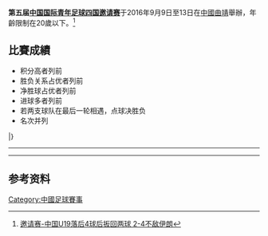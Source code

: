 '''第五届[[中国国际青年足球四国邀请赛|中国国际青年足球四国邀请赛]]'''于2016年9月9日至13日在[[中國|中國]][[曲靖|曲靖]]舉辦，年齡限制在20歲以下。<ref>[http://sports.sina.com.cn/china/gqgs/2016-09-09/doc-ifxvukhx4740241.shtml 邀请赛-中国U19落后4球后扳回两球 2-4不敌伊朗]</ref>

==比賽成績==
*积分高者列前
*胜负关系占优者列前
*净胜球占优者列前
*进球多者列前
*若两支球队在最后一轮相遇，点球决胜负
*名次并列

{{Fb cl2 header navbar}}
{{Fb cl2 team|t={{fbu|20|MEX}} |w=3 |d=0 |l=0 |gf=11 |ga=1 |bc=gold|border=}}
{{Fb cl2 team|t={{fbu|20|IRN}} |w=2 |d=0 |l=1 |gf=9 |ga=5 |bc=silver|border=}}
{{Fb cl2 team|t={{fbu|20|CHN}} |w=1 |d=0 |l=2 |gf=6 |ga=7 |bc=#cc9966|border=}}
{{Fb cl2 team|t={{fbu|20|KAZ}} |w=0 |d=0 |l=3 |gf=1 |ga=14 |bc=|border=}}
|}


{{Football box
|date         = {{Start date|2016|9|9||df=y}}
|time         = 16:00 ([[UTC+8|UTC+8]])
|team1        = {{fbu-rt|20|MEX}}
|team2        = {{fbu|20|KAZ}}
|score        = 6 – 0
|goals1       = 
|goals2       = 
|stadium      = [[曲靖|曲靖]]，[[曲靖市文化体育公园体育场|曲靖市文化体育公园体育场]]
|attendance   =
|referee      = 
|report       = 
}}
{{Football box
|date         = {{Start date|2016|9|9||df=y}}
|time         = 19:35 ([[UTC+8|UTC+8]])
|team1        = {{fbu-rt|20|CHN}}
|team2        = {{fbu|20|IRN}}
|score        = 2 – 4
|goals1       = 
|goals2       = 
|stadium      = [[曲靖|曲靖]]，[[曲靖市文化体育公园体育场|曲靖市文化体育公园体育场]]
|attendance   =
|referee      = 
|report       = 
}}
----
{{Football box
|date         = {{Start date|2016|9|11||df=y}}
|time         = 16:00 ([[UTC+8|UTC+8]])
|team1        = {{fbu-rt|20|IRN}}
|team2        = {{fbu|20|MEX}}
|score        = 0 – 2
|goals1       = 
|goals2       = 
|stadium      = [[曲靖|曲靖]]，[[曲靖市文化体育公园体育场|曲靖市文化体育公园体育场]]
|attendance   =
|referee      = 
|report       = 
}}
{{Football box
|date         = {{Start date|2016|9|11||df=y}}
|time         = 19:35 ([[UTC+8|UTC+8]])
|team1        = {{fbu-rt|20|CHN}}
|team2        = {{fbu|20|KAZ}}
|score        = 3 – 0
|goals1       = 
|goals2       = 
|stadium      = [[曲靖|曲靖]]，[[曲靖市文化体育公园体育场|曲靖市文化体育公园体育场]]
|attendance   =
|referee      = 
|report       = 
}}
----
{{Football box
|date         = {{Start date|2016|9|13||df=y}}
|time         = 16:00 ([[UTC+8|UTC+8]])
|team1        = {{fbu-rt|20|KAZ}}
|team2        = {{fbu|20|IRN}}
|score        = 1 – 5
|goals1       = 
|goals2       = 
|stadium      = [[曲靖|曲靖]]，[[曲靖市文化体育公园体育场|曲靖市文化体育公园体育场]]
|attendance   =
|referee      = 
|report       = 
}}
{{Football box
|date         = {{Start date|2016|9|13||df=y}}
|time         = 19:35 ([[UTC+8|UTC+8]])
|team1        = {{fbu-rt|20|CHN}}
|team2        = {{fbu|20|MEX}}
|score        = 1 – 3
|goals1       = 
|goals2       = 
|stadium      = [[曲靖|曲靖]]，[[曲靖市文化体育公园体育场|曲靖市文化体育公园体育场]]
|attendance   =
|referee      = 
|report       = 
}}

== 参考资料 ==
{{reflist}}


{{Navbox
|name = 中国国际青年足球四国邀请赛
|title = [[中国国际青年足球四国邀请赛|中国国际青年足球四国邀请赛]]
|listclass = hlist
|titlestyle = background:#BFD7FF;
|imageleft = 
|list1=
*[[第一届北京现代國際青年足球邀請賽|2012]]
*[[第二届北京现代國際青年足球邀請賽|2013]]
*[[第三届北京现代国际青年足球邀请赛|2014]]
*[[第四届中国国际青年足球四国邀请赛|2015]]
*2016
}}

[[Category:中國足球賽事|Category:中國足球賽事]]